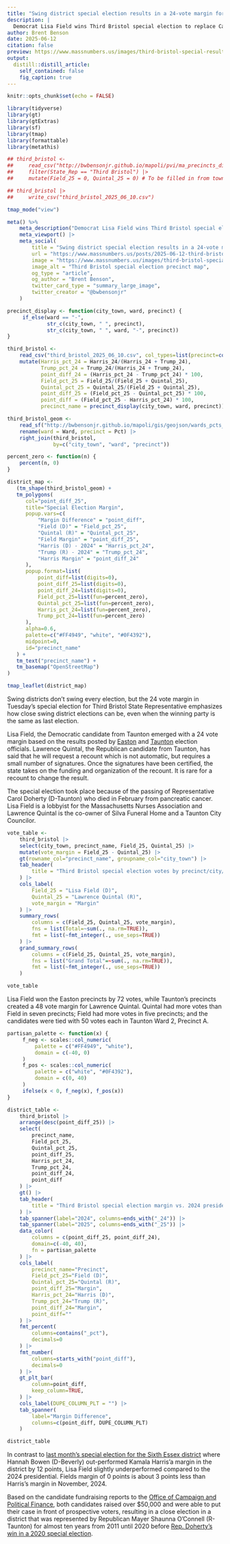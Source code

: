 ```yaml
---
title: "Swing district special election results in a 24-vote margin for Democrat"
description: |
  Democrat Lisa Field wins Third Bristol special election to replace Carol Doherty by 24 votes
author: Brent Benson
date: 2025-06-12
citation: false  
preview: https://www.massnumbers.us/images/third-bristol-special-results.png
output:
  distill::distill_article:
    self_contained: false
    fig_caption: true
---
```



```r
knitr::opts_chunk$set(echo = FALSE)

library(tidyverse)
library(gt)
library(gtExtras)
library(sf)
library(tmap)
library(formattable)
library(metathis)

## third_bristol <-
##     read_csv("http://bwbensonjr.github.io/mapoli/pvi/ma_precincts_districts_pres_2024.csv") |>
##     filter(State_Rep == "Third Bristol") |>
##     mutate(Field_25 = 0, Quintal_25 = 0) # To be filled in from town clerk results

## third_bristol |>
##     write_csv("third_bristol_2025_06_10.csv")

tmap_mode("view")
```

```r
meta() %>%
    meta_description("Democrat Lisa Field wins Third Bristol special election to replace Carol Doherty by 24 votes") |>
    meta_viewport() |>
    meta_social(
        title = "Swing district special election results in a 24-vote margin for Democrat",
        url = "https://www.massnumbers.us/posts/2025-06-12-third-bristol-special/",
        image = "https://www.massnumbers.us/images/third-bristol-special-results.png",
        image_alt = "Third Bristol special election precinct map",
        og_type = "article",
        og_author = "Brent Benson",
        twitter_card_type = "summary_large_image",
        twitter_creator = "@bwbensonjr"
    )
```

```r
precinct_display <- function(city_town, ward, precinct) {
     if_else(ward == "-",
             str_c(city_town, " ", precinct),
             str_c(city_town, " ", ward, "-", precinct))
}

third_bristol <-
    read_csv("third_bristol_2025_06_10.csv", col_types=list(precinct=col_character())) |>
    mutate(Harris_pct_24 = Harris_24/(Harris_24 + Trump_24),
           Trump_pct_24 = Trump_24/(Harris_24 + Trump_24),
           point_diff_24 = (Harris_pct_24 - Trump_pct_24) * 100,
           Field_pct_25 = Field_25/(Field_25 + Quintal_25),
           Quintal_pct_25 = Quintal_25/(Field_25 + Quintal_25),
           point_diff_25 = (Field_pct_25 - Quintal_pct_25) * 100,
           point_diff = (Field_pct_25 - Harris_pct_24) * 100,
           precinct_name = precinct_display(city_town, ward, precinct))
```

```r
third_bristol_geom <-
    read_sf("http://bwbensonjr.github.io/mapoli/gis/geojson/wards_pcts_subs_2022.geojson") |>
    rename(ward = Ward, precinct = Pct) |>
    right_join(third_bristol,
               by=c("city_town", "ward", "precinct"))

percent_zero <- function(n) {
    percent(n, 0)
}

district_map <-
   (tm_shape(third_bristol_geom) +
   tm_polygons(
      col="point_diff_25",
      title="Special Election Margin",
      popup.vars=c(
          "Margin Difference" = "point_diff",
          "Field (D)" = "Field_pct_25",
          "Quintal (R)" = "Quintal_pct_25",
          "Field Margin" = "point_diff_25",
          "Harris (D) - 2024" = "Harris_pct_24",
          "Trump (R) - 2024" = "Trump_pct_24",
          "Harris Margin" = "point_diff_24"
      ),
      popup.format=list(
          point_diff=list(digits=0),
          point_diff_25=list(digits=0),
          point_diff_24=list(digits=0),
          Field_pct_25=list(fun=percent_zero),
          Quintal_pct_25=list(fun=percent_zero),
          Harris_pct_24=list(fun=percent_zero),
          Trump_pct_24=list(fun=percent_zero)
      ),
      alpha=0.6,
      palette=c("#FF4949", "white", "#0F4392"),
      midpoint=0,
      id="precinct_name"
   ) +
   tm_text("precinct_name") +
   tm_basemap("OpenStreetMap")
)

tmap_leaflet(district_map)
```

Swing districts don't swing every election, but the 24 vote margin in
Tuesday's special election for Third Bristol State Representative
emphasizes how close swing district elections can be, even when the
winning party is the same as last election.

Lisa Field, the Democratic candidate from Taunton emerged with a 24
vote margin based on the results posted by
[Easton](https://eastontownma.documents-on-demand.com/Document/b21c8526-d546-f011-a451-000c29a59557/2025.06.10%20Special%20State%20Election%20-%20Results.pdf)
and
[Taunton](https://www.taunton-ma.gov/DocumentCenter/View/5606/Official-Certified-City-of-Taunton-Special-State-Election-Results-6102025)
election officials. Lawrence Quintal, the Republican candidate from
Taunton, has said that he will request a recount which is not
automatic, but requires a small number of signatures. Once the
signatures have been certified, the state takes on the funding and
organization of the recount. It is rare for a recount to change the
result.

The special election took place because of the passing of
Representative Carol Doherty (D-Taunton) who died in February from
pancreatic cancer. Lisa Field is a lobbyist for the Massachusetts
Nurses Association and Lawrence Quintal is the co-owner of Silva
Funeral Home and a Taunton City Councilor.

```r
vote_table <-
    third_bristol |>
    select(city_town, precinct_name, Field_25, Quintal_25) |>
    mutate(vote_margin = Field_25 - Quintal_25) |>
    gt(rowname_col="precinct_name", groupname_col="city_town") |>
    tab_header(
        title = "Third Bristol special election votes by precinct/city/town",
    ) |>
    cols_label(
        Field_25 = "Lisa Field (D)",
        Quintal_25 = "Lawrence Quintal (R)",
        vote_margin = "Margin"
    ) |>
    summary_rows(
        columns = c(Field_25, Quintal_25, vote_margin),
        fns = list(Total=~sum(., na.rm=TRUE)),
        fmt = list(~fmt_integer(., use_seps=TRUE))
    ) |>
    grand_summary_rows(
        columns = c(Field_25, Quintal_25, vote_margin),
        fns = list("Grand Total"=~sum(., na.rm=TRUE)),
        fmt = list(~fmt_integer(., use_seps=TRUE))
    )

vote_table
```

Lisa Field won the Easton precincts by 72 votes, while Taunton's
precincts created a 48 vote margin for Lawrence Quintal. Quintal had
more votes than Field in seven precincts; Field had more votes in five
precincts; and the candidates were tied with 50 votes each in Taunton
Ward 2, Precinct A.

```r

partisan_palette <- function(x) {
     f_neg <- scales::col_numeric(
         palette = c("#FF4949", "white"),
         domain = c(-40, 0)
     )
     f_pos <- scales::col_numeric(
         palette = c("white", "#0F4392"),
         domain = c(0, 40)
     )
     ifelse(x < 0, f_neg(x), f_pos(x))
}

district_table <-
    third_bristol |>
    arrange(desc(point_diff_25)) |>
    select(
        precinct_name,
        Field_pct_25,
        Quintal_pct_25,
        point_diff_25,
        Harris_pct_24,
        Trump_pct_24,
        point_diff_24,
        point_diff
    ) |>
    gt() |>
    tab_header(
        title = "Third Bristol special election margin vs. 2024 presidential"
    ) |>
    tab_spanner(label="2024", columns=ends_with("_24")) |>
    tab_spanner(label="2025", columns=ends_with("_25")) |>
    data_color(
        columns = c(point_diff_25, point_diff_24),
        domain=c(-40, 40),
        fn = partisan_palette
    ) |>
    cols_label(
        precinct_name="Precinct",
        Field_pct_25="Field (D)",
        Quintal_pct_25="Quintal (R)",
        point_diff_25="Margin",
        Harris_pct_24="Harris (D)",
        Trump_pct_24="Trump (R)",
        point_diff_24="Margin",
        point_diff=""
    ) |>
    fmt_percent(
        columns=contains("_pct"),
        decimals=0
    ) |>
    fmt_number(
        columns=starts_with("point_diff"),
        decimals=0
    ) |>
    gt_plt_bar(
        column=point_diff,
        keep_column=TRUE,
    ) |>
    cols_label(DUPE_COLUMN_PLT = "") |>
    tab_spanner(
        label="Margin Difference",
        columns=c(point_diff, DUPE_COLUMN_PLT)
    )

district_table
```

In contrast to [last month's special election for the Sixth Essex
district](https://www.massnumbers.us/posts/2025-05-15-sixth-essex-special/)
where Hannah Bowen (D-Beverly) out-performed Kamala Harris'a margin in
the district by 12 points, Lisa Field slightly underperformed compared
to the 2024 presidential. Fields margin of 0 points is about 3 points
less than Harris's margin in November, 2024. 

Based on the candidate fundraising reports to the [Office of Campaign
and Political Finance](https://www.ocpf.us/filers/specialelections),
both candidates raised over $50,000 and were able to put their case in
front of prospective voters, resulting in a close election in a
district that was represented by Republican Mayer Shaunna O'Connell
(R-Taunton) for almost ten years from 2011 until 2020 before
[Rep. Doherty's win in a 2020 special
election](https://bwbensonjr.github.io/mapoli/districts/pages/state-rep-third-bristol.html).

